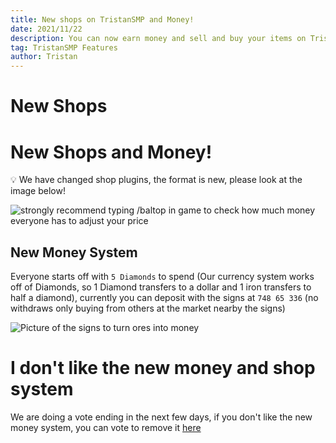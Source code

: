 ```yaml
---
title: New shops on TristanSMP and Money!
date: 2021/11/22
description: You can now earn money and sell and buy your items on TristanSMP!
tag: TristanSMP Features
author: Tristan
---
```


# New Shops

# New Shops and Money!

<aside>
💡 We have changed shop plugins, the format is new, please look at the image below!

</aside>

![**strongly recommend typing `/baltop` in game to check how much money everyone has to adjust your price**](https://tristansmp.com/blogimages/signhelp.png)

## New Money System

Everyone starts off with `5 Diamonds` to spend (Our currency system works off of Diamonds, so 1 Diamond transfers to a dollar and 1 iron transfers to half a diamond), currently you can deposit with the signs at `748 65 336` (no withdraws only buying from others at the market nearby the signs)

![Picture of the signs to turn ores into money](https://tristansmp.com/blogimages/csigns.png)

# I don't like the new money and shop system

We are doing a vote ending in the next few days, if you don't like the new money system, you can vote to remove it [here](https://forms.gle/WrBkQvNE2F47mzhR9)
